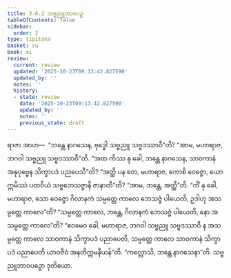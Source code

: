 ```yaml
---
title: 3.6.2 သဗ္ဗညူဘာဝပဉှ
tableOfContents: false
sidebar:
  order: 2
type: tipitaka
basket: su
book: mi
review:
  current: review
  updated: '2025-10-23T09:13:42.827590'
  updated_by: ''
  notes: ''
  history:
  - state: review
    date: '2025-10-23T09:13:42.827590'
    updated_by: ''
    notes: ''
    previous_state: draft
---
```



<ReviewStatus review={frontmatter.review} showDetails={true} />

<HypothesisAnnotation frontmatter={frontmatter} />

<DynamicBreadcrumb />

<Division number="84" book="mi" e="ch" v="28">

<Paragraph number="401" book="mi">
ရာဇာ အာဟ—  “ဘန္တေ နာဂသေန, ဗုဒ္ဓေါ သဗ္ဗညူ သဗ္ဗဒဿာဝီ”တိ? “အာမ, မဟာရာဇ, ဘဂဝါ သဗ္ဗညူ သဗ္ဗဒဿာဝီ”တိ. “အထ ကိဿ နု ခေါ, ဘန္တေ နာဂသေန, သာဝကာနံ အနုပုဗ္ဗေန သိက္ခာပဒံ ပညပေသီ”တိ? “အတ္ထိ ပန တေ, မဟာရာဇ, ကောစိ ဝေဇ္ဇော, ယော ဣမိဿံ ပထဝိယံ သဗ္ဗဘေသဇ္ဇာနိ ဇာနာတီ”တိ? “အာမ, ဘန္တေ, အတ္ထီ”တိ. “ကိံ နု ခေါ, မဟာရာဇ, သော ဝေဇ္ဇော ဂိလာနကံ သမ္ပတ္တေ ကာလေ ဘေသဇ္ဇံ ပါယေတိ, ဥဒါဟု အသမ္ပတ္တေ ကာလေ”တိ? “သမ္ပတ္တေ ကာလေ, ဘန္တေ, ဂိလာနကံ ဘေသဇ္ဇံ ပါယေတိ, နော အသမ္ပတ္တေ ကာလေ”တိ? “ဧဝမေဝ ခေါ, မဟာရာဇ, ဘဂဝါ သဗ္ဗညူ သဗ္ဗဒဿာဝီ န အသမ္ပတ္တေ ကာလေ သာဝကာနံ သိက္ခာပဒံ ပညာပေတိ, သမ္ပတ္တေ ကာလေ သာဝကာနံ သိက္ခာပဒံ ပညာပေတိ ယာဝဇီဝံ အနတိက္ကမနီယန်”တိ.
</Paragraph>

<Paragraph number="402" book="mi">
“ကလ္လောသိ, ဘန္တေ နာဂသေနာ”တိ.

</Paragraph>
</Division>

<Paragraph number="403" type="center" book="mi">
သဗ္ဗညူဘာဝပဉှော ဒုတိယော.
</Paragraph>